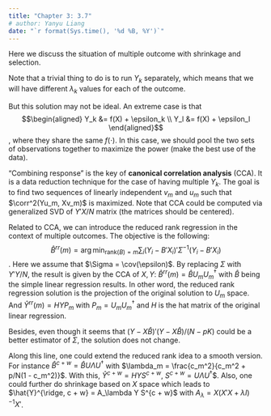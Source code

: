 ```yaml
---
title: "Chapter 3: 3.7"
# author: Yanyu Liang
date: "`r format(Sys.time(), '%d %B, %Y')`"
---
```


$$
\newcommand{\epe}{\text{EPE}}
\newcommand{\E}{\text{E}}
\newcommand{\mse}{\text{MSE}}
\newcommand{\tdata}{\mathcal{T}}
\newcommand{\bias}{\text{Bias}}
\newcommand{\var}{\text{Var}}
\newcommand{\cov}{\text{Cov}}
\newcommand{\corr}{\text{Corr}}
\newcommand{\rss}{\text{RSS}}
\newcommand{\tr}{\text{tr}}
\newcommand{\ridge}{\text{ridge}}
\newcommand{\pcr}{\text{pcr}}
\newcommand{\ls}{\text{ls}}
\newcommand{\tr}{\text{tr}}
\newcommand{\df}{\text{df}}
$$

Here we discuss the situation of multiple outcome with shrinkage and selection.

Note that a trivial thing to do is to run $Y_k$ separately, which means that we will have different $\lambda_k$ values for each of the outcome.

But this solution may not be ideal. 
An extreme case is that 
$$\begin{aligned}
  Y_k &= f(X) + \epsilon_k \\
  Y_l &= f(X) + \epsilon_l
\end{aligned}$$
, where they share the same $f(\cdot)$.
In this case, we should pool the two sets of observations together to maximize the power (make the best use of the data).

"Combining response" is the key of **canonical correlation analysis** (CCA). 
It is a data reduction technique for the case of having multiple $Y_k$. 
The goal is to find two sequences of linearly independent $v_m$ and $u_m$ such that 
$\corr^2(Yu_m, Xv_m)$ is maximized.
Note that CCA could be computed via generalized SVD of $Y'X/N$ matrix (the matrices should be centered).

Related to CCA, we can introduce the reduced rank regression in the context of multiple outcomes. 
The objective is the following:$$\hat{B}^{rr}(m) = \arg\min_{\text{rank}(B) = m} \sum_i (Y_i - B' X_i)' \Sigma^{-1} (Y_i - B' X_i)$$.
Here we assume that $\Sigma = \cov(\epsilon)$. By replacing $\Sigma$ with $Y'Y/N$, the result is given by the CCA of $X, Y$: $\hat{B}^{rr}(m) = \hat{B} U_m U_m^\dagger$ with $\hat{B}$ being the simple linear regression results. 
In other word, the reduced rank regression solution is the projection of the original solution to $U_m$ space.
And $\hat{Y}^{rr}(m) = H Y P_m$ with $P_m = U_m U_m^\dagger$ and $H$ is the hat matrix of the original linear regression.

Besides, even though it seems that $(Y - X \hat{B})'(Y - X \hat{B}) / (N - pK)$ could be a better estimator of $\Sigma$, the solution does not change.

Along this line, one could extend the reduced rank idea to a smooth version. For instance $\hat{B}^{c + w} = \hat{B} U \Lambda U^\dagger$ with $\lambda_m = \frac{c_m^2}{c_m^2 + p/N(1 - c_m^2)}$.
With this, $\hat{Y}^{c + w} = H Y S^{c + w}, ~ S^{c + w} = U \Lambda U^\dagger$$. 
Also, one could further do shrinkage based on $X$ space which leads to $\hat{Y}^{\ridge, c + w} = A_\lambda Y S^{c + w}$ with $A_\lambda = X(X'X + \lambda I)^{-1} X'$. 
